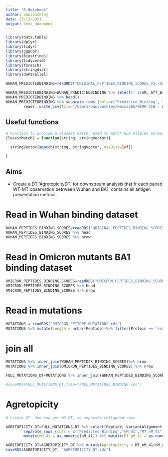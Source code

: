 ```yaml
---
title: "R Notebook"
author: paulbuckley
date: 23/12/2021
output: html_document
---
```



```r
library(data.table)
library(dplyr)
library(tidyr)
library(ggpubr)
library(Biostrings)
library(tidyverse)
library(foreach)
library(stringdist)
library(doParallel)

```
```r


WUHAN_PREDICTEDBINDING=readRDS("ORIGINAL_PEPTIDES_BINDING_SCORES_V2.rds")

WUHAN_PREDICTEDBINDING=WUHAN_PREDICTEDBINDING %>% select(! c(nM, Aff_Binder, Length, HydrophobicCount, HydroFraction))
WUHAN_PREDICTEDBINDING %>% head()
WUHAN_PREDICTEDBINDING %>% separate_rows_(cols=c("Predicted_Binding", "Thalf(h)", "EL-score", "EL_Rank","BA-score","BA_Rank","Ave","Binder","nM_41"), sep=",")%>% dplyr::filter(Binder=="BINDER")%>% arrange(Predicted_Binding) %>%
        readr::write_csv(file="/Users/paulbuckley/Nexus365/WIMM CCB - Koohy Group - Documents/Koohy Group/Effect_Mutation_Tcells/V11/SUBMITTED/R_R/Supplementary Tables/Table1_ImmunogenicCoV2Eps_predictedHLAbinders.csv")

```

## Useful functions

```r

# Function to provide a closest match. Used to match HLA Alleles across mixed output styles.
ClosestMatch2 = function(string, stringVector){

  stringVector[amatch(string, stringVector, maxDist=Inf)]

}

```

## Aims
- Create a DT 'AgretopicityDT' for downstream analysis that fr each paired WT-MT observation betrween Wuhan and BA1, contains all antigen presentation metrics.


# Read in Wuhan binding dataset

```r

WUHAN_PEPTIDES_BINDING_SCORES=readRDS("ORIGINAL_PEPTIDES_BINDING_SCORES_V2.rds")
WUHAN_PEPTIDES_BINDING_SCORES %>% head
WUHAN_PEPTIDES_BINDING_SCORES %>% nrow


```



# Read in Omicron mutants BA1 binding dataset

```r

OMICRON_PEPTIDES_BINDING_SCORES=readRDS("OMICRON_PEPTIDES_BINDING_SCORES_V2.rds")
OMICRON_PEPTIDES_BINDING_SCORES %>% head
OMICRON_PEPTIDES_BINDING_SCORES %>% nrow


```



# Read in mutations

```r
MUTATIONS = readRDS("OMICRON_EPITOPE_MUTATIONS.rds")
MUTATIONS %>% mutate(Length = nchar(Peptide))%>% filter(Protein == 'surface glycoprotein') %>% filter(Length== 9)%>% nrow

```


# join all

```r

MUTATIONS %>% inner_join(WUHAN_PEPTIDES_BINDING_SCORES)%>% nrow
MUTATIONS %>% inner_join(OMICRON_PEPTIDES_BINDING_SCORES) %>% nrow

FULL_MUTATIONS_DT=MUTATIONS %>% inner_join(WUHAN_PEPTIDES_BINDING_SCORES) %>% inner_join(OMICRON_PEPTIDES_BINDING_SCORES)

#saveRDS(FULL_MUTATIONS_DT,file="FULL_MUTATIONS_BINDING.rds")

```



# Agretopicity

```r
# create DT. One row per WT-MT, so separate collapsed rows.

AGRETOPICITY_DT=FULL_MUTATIONS_DT %>% select(Peptide, VariantAlignment, Protein, Predicted_Binding, nM_41, MT_nM_41,Binder,MT_Binder) %>%
        separate_rows_(cols = c("Predicted_Binding","nM_41","MT_nM_41","Binder","MT_Binder"),sep=",") %>%
        mutate(nM_41 = as.numeric(nM_41)) %>% mutate(MT_nM_41 = as.numeric(MT_nM_41))

```


```r

AGRETOPICITY_DT=AGRETOPICITY_DT %>% mutate(Agretopicity = MT_nM_41/nM_41)
saveRDS(AGRETOPICITY_DT, "AGRETOPICITY_DT.rds")
```
